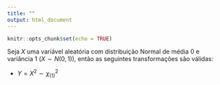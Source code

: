 ```yaml
---
title: ""
output: html_document
---
```


```r
knitr::opts_chunk$set(echo = TRUE)
```

Seja $X$ uma variável aleatória com distribuição Normal de média $0$ e variância $1$ ($X \sim N(0,1)$), então as seguintes transformações são válidas:


- $Y = X^2 \sim \chi^2_{(1)}$